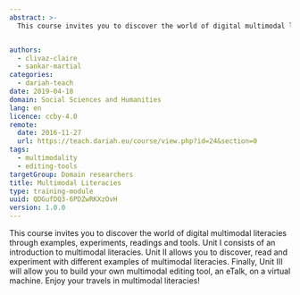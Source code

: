 ```yaml
---
abstract: >-
  This course invites you to discover the world of digital multimodal literacies through history, examples, experiments and editing tools. In the last unit you will be able to build your own multimodal editing tool, an eTalk.


authors:
  - clivaz-claire
  - sankar-martial
categories:
  - dariah-teach
date: 2019-04-18
domain: Social Sciences and Humanities
lang: en
licence: ccby-4.0
remote:
  date: 2016-11-27
  url: https://teach.dariah.eu/course/view.php?id=24&section=0
tags:
  - multimodality
  - editing-tools
targetGroup: Domain researchers
title: Multimodal Literacies
type: training-module
uuid: QDGufDQ3-6PDZwRKXzOvH
version: 1.0.0
---
```


This course invites you to discover the world of digital multimodal literacies through examples, experiments, readings and tools. Unit I consists of an introduction to multimodal literacies. Unit II allows you to discover, read and experiment with different examples of multimodal literacies. Finally, Unit III will allow you to build your own multimodal editing tool, an eTalk, on a virtual machine. Enjoy your travels in multimodal literacies!

<ExternalResource
  title="Interested in learning more?"
  subtitle="Check out Multimodal Literacies on #dariahTeach"
  url="https://teach.dariah.eu/course/view.php?id=24"
/>
